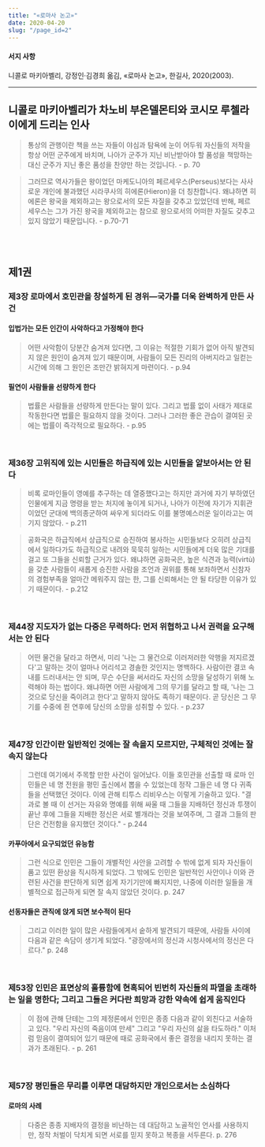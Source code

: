 ```yaml
---
title: "«로마사 논고»"
date: 2020-04-20
slug: "/page_id=2"
---
```


#### 서지 사항

니콜로 마키아벨리, 강정인·김경희 옮김, «로마사 논고», 한길사, 2020(2003).

---

## 니콜로 마키아벨리가 차노비 부온델몬티와 코시모 루첼라이에게 드리는 인사

> 통상의 관행이란 책을 쓰는 자들이 야심과 탐욕에 눈이 어두워 자신들의 저작을 항상 어떤 군주에게 바치며, 나아가 군주가 지닌 비난받아야 할 품성을 책망하는 대신 군주가 지닌 좋은 품성을 찬양만 하는 것입니다. - p. 70

> 그러므로 역사가들은 왕이었던 마케도니아의 페르세우스(Perseus)보다는 사사로운 개인에 불과했던 시라쿠사의 히에론(Hieron)을 더 칭찬합니다. 왜냐하면 히에론은 왕국을 제외하고는 왕으로서의 모든 자질을 갖추고 있었던데 반해, 페르세우스는 그가 가진 왕국을 제외하고는 참으로 왕으로서의 어떠한 자질도 갖추고 있지 않았기 때문입니다. - p.70-71

<br />
<br />

## 제1권

### 제3장 로마에서 호민관을 창설하게 된 경위—국가를 더욱 완벽하게 만든 사건

#### 입법가는 모든 인간이 사악하다고 가정해야 한다

> 어떤 사악함이 당분간 숨겨져 있다면, 그 이유는 적절한 기회가 없어 아직 발견되지 않은 원인이 숨겨져 있기 때문이며, 사람들이 모든 진리의 아버지라고 일컫는 시간에 의해 그 원인은 조만간 밝혀지게 마련이다. - p.94

#### 필연이 사람들을 선량하게 한다

> 법률은 사람들을 선량하게 만든다는 말이 있다. 그리고 법률 없이 사태가 제대로 작동한다면 법률은 필요하지 않을 것이다. 그러나 그러한 좋은 관습이 결여된 곳에는 법률이 즉각적으로 필요하다. - p.95

<br />

### 제36장 고위직에 있는 시민들은 하급직에 있는 시민들을 얕보아서는 안 된다

> 비록 로마인들이 영예를 추구하는 데 열중했다고는 하지만 과거에 자기 부하였던 인물에게 지금 명령을 받는 처지에 놓이게 되거나, 나아가 이전에 자기가 지휘관이었던 군대에 백의종군하여 싸우게 되더라도 이를 불명예스러운 일이라고는 여기지 않았다. - p.211

> 공화국은 하급직에서 상급직으로 승진하여 봉사하는 시민들보다 오히려 상급직에서 일하다가도 하급직으로 내려와 묵묵히 일하는 시민들에게 더욱 많은 기대를 걸고 또 그들을 신뢰할 근거가 있다. 왜냐하면 공화국은, 높은 식견과 능력(virtù)을 갖춘 사람들이 새롭게 승진한 사람을 조언과 권위를 통해 보좌하면서 신참자의 경험부족을 얼마간 메워주지 않는 한, 그를 신뢰해서는 안 될 타당한 이유가 있기 때문이다. - p.212

<br />

### 제44장 지도자가 없는 다중은 무력하다: 먼저 위협하고 나서 권력을 요구해서는 안 된다

> 어떤 물건을 달라고 하면서, 미리 '나는 그 물건으로 이러저러한 악행을 저지르겠다'고 말하는 것이 얼마나 어리석고 경솔한 것인지는 명백하다. 사람이란 결코 속내를 드러내서는 안 되며, 무슨 수단을 써서라도 자신의 소망을 달성하기 위해 노력해야 하는 법이다. 왜냐하면 어떤 사람에게 그의 무기를 달라고 할 때, '나는 그것으로 당신을 죽이려고 한다'고 말하지 않아도 족하기 때문이다. 곧 당신은 그 무기를 수중에 쥔 연후에 당신의 소망을 성취할 수 있다. - p.237

<br />

### 제47장 인간이란 일반적인 것에는 잘 속을지 모르지만, 구체적인 것에는 잘 속지 않는다

> 그런데 여기에서 주목할 만한 사건이 일어났다. 이들 호민관을 선출할 때 로마 인민들은 네 명 전원을 평민 출신에서 뽑을 수 있었는데 정작 그들은 네 명 다 귀족들을 선택했던 것이다. 이에 관해 티투스 리비우스는 이렇게 기술하고 있다. "결과로 볼 때 이 선거는 자유와 명예를 위해 싸울 때 그들을 지배하던 정신과 투쟁이 끝난 후에 그들을 지배한 정신은 서로 별개라는 것을 보여주며, 그 결과 그들의 판단은 건전함을 유지했던 것이다." - p.244

#### 카푸아에서 요구되었던 유능함

> 그런 식으로 인민은 그들이 개별적인 사안을 고려할 수 밖에 없게 되자 자신들이 품고 있떤 환상을 직시하게 되었다. 그 밖에도 인민은 일반적인 사안이나 이와 관련된 사건을 판단하게 되면 쉽게 자기기만에 빠지지만, 나중에 이러한 일들을 개별적으로 접근하게 되면 잘 속지 않았던 것이다. p. 247

#### 선동자들은 관직에 앉게 되면 보수적이 된다

> 그리고 이러한 일이 많은 사람들에게서 숱하게 발견되기 때문에, 사람들 사이에 다음과 같은 속담이 생기게 되었다. "광장에서의 정신과 시청사에서의 정신은 다르다." p. 248

<br />

### 제53장 인민은 표면상의 훌륭함에 현혹되어 빈번히 자신들의 파멸을 초래하는 일을 명한다; 그리고 그들은 커다란 희망과 강한 약속에 쉽게 움직인다

> 이 점에 관해 단테는 그의 제정론에서 인민은 종종 다음과 같이 외친다고 서술하고 있다. "우리 자신의 죽음이여 만세" 그리고 "우리 자신의 삶을 타도하라." 이처럼 믿음이 결여되어 있기 때문에 때로 공화국에서 좋은 결정을 내리지 못하는 결과가 초래된다. - p. 261

<br />

### 제57장 평민들은 무리를 이루면 대담하지만 개인으로서는 소심하다

#### 로마의 사례

> 다중은 종종 지배자의 결정을 비난하는 데 대담하고 노골적인 언사를 사용하지만, 정작 처벌이 닥치게 되면 서로를 믿지 못하고 복종을 서두른다. p. 276
